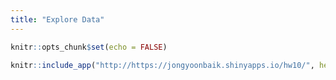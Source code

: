 ```yaml
---
title: "Explore Data"
---
```


```r
knitr::opts_chunk$set(echo = FALSE)

```

```r
knitr::include_app("http://https://jongyoonbaik.shinyapps.io/hw10/", height = 400)
```
